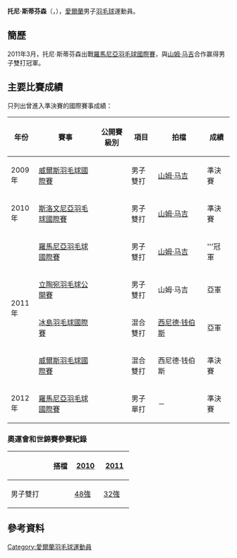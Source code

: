 {{noteTA|G1=Badminton}}
{{Infobox 羽球選手
| playername              = 托尼·斯蒂芬森<br/>{{lang|ga|Tony Stephenson}}
| image                   = 
| size                    = 
| caption                 = 
| birth_name              = 
| date_of_birth           = {{birth_date_and_age|1991|2|10}}
| place_of_birth          = {{IRL}}[[利斯本|利斯本]]
| height                  = 
| weight                  = 
| event                   = 男子單打、男子雙打、混合雙打
| country                 = {{IRL}}
| years_active            = 
| handedness              = 
| coach                   = 
| highest_ranking         = 第52位（男雙-[[山姆·马吉|山姆·马吉]]）
| date_of_highest_ranking = 2011年4月14日<ref name="ranking">[http://bwfcontent.tournamentsoftware.com/ranking/player.aspx?id=9494&player=113656 BWF World Ranking - Ranking of Tony STEPHENSON (16797)] {{Wayback|url=http://bwfcontent.tournamentsoftware.com/ranking/player.aspx?id=9494&player=113656 |date=20200323170338 }}{{en}}</ref>
| current_ranking         = 第1104位（男單）<br/>第708位（男雙-[[Tony_Murphy|Murphy]]）
| date_of_current_ranking = 2015年8月6日<ref>[http://bwfcontent.tournamentsoftware.com/ranking/category.aspx?id=9494&category=472 BWF World Ranking - BWF世界排名榜 (8/6/2015) - Men's singles] {{Wayback|url=http://bwfcontent.tournamentsoftware.com/ranking/category.aspx?id=9494&category=472 |date=20200323170344 }}{{en}}</ref><ref>[http://bwfcontent.tournamentsoftware.com/ranking/category.aspx?id=9494&category=474 BWF World Ranking - BWF世界排名榜 (8/6/2015) - Men's doubles] {{Wayback|url=http://bwfcontent.tournamentsoftware.com/ranking/category.aspx?id=9494&category=474 |date=20200323170349 }}{{en}}</ref>
| played                  = 42勝–52負（男單）<br/>40勝–52負（男雙）<br/>11勝–8負（混雙）
| titles                  = 
| bwf_profile             = E8EE0535-B620-40C0-9983-57C922B07CE8
| bwf_id                  = 16797
| updated                 = 2015年8月7日
}}
{{MedalTableTop}}
{{MedalSport | 男子[[羽毛球|羽毛球]]}}
{{MedalCountry | {{IRL}}}}
{{MedalBottom}}
'''托尼·斯蒂芬森'''（{{lang-ga|'''Tony Stephenson'''}}，{{bd|1991年|2月10日}}），[[愛爾蘭|愛爾蘭]]男子[[羽毛球|羽毛球]]運動員。

==簡歷==
2011年3月，托尼·斯蒂芬森出戰[[2011年羅馬尼亞羽毛球國際賽|羅馬尼亞羽毛球國際賽]]，與[[山姆·马吉|山姆·马吉]]合作赢得男子雙打冠軍。

==主要比賽成績==
只列出曾進入準決賽的國際賽事成績：
{| class=wikitable style="text-align:center; font-size:small;" 
!width="50"|年份
!width="180"|賽事
!width="80"|公開賽級別
!width="60"|項目
!width="140"|拍檔
!width="50"|成績
|-
!rowspan="1"|2009年
|[[2009年威爾斯羽毛球國際賽|威爾斯羽毛球國際賽]]
|{{BWFIS}}
|男子雙打
|[[山姆·马吉|山姆·马吉]]
|bgcolor="#b8860b"|準決賽
|-
!rowspan="1"|2010年
|[[2010年斯洛文尼亞羽毛球國際賽|斯洛文尼亞羽毛球國際賽]]
|{{BWFIS}}
|男子雙打
|[[山姆·马吉|山姆·马吉]]
|bgcolor="#b8860b"|準決賽
|-
!rowspan="4"|2011年
|[[2011年羅馬尼亞羽毛球國際賽|羅馬尼亞羽毛球國際賽]]
|{{BWFIS}}
|男子雙打
|[[山姆·马吉|山姆·马吉]]
|bgcolor="gold"|'''冠軍
|-
|[[2011年立陶宛羽毛球公開賽|立陶宛羽毛球公開賽]]
|{{BWFIS}}
|男子雙打
|山姆·马吉
|bgcolor="silver"|亞軍
|-
|[[2011年冰島羽毛球國際賽|冰島羽毛球國際賽]]
|{{BWFIS}}
|混合雙打
|[[西尼德·钱伯斯|西尼德·钱伯斯]]
|bgcolor="silver"|亞軍
|-
|[[2011年威爾斯羽毛球國際賽|威爾斯羽毛球國際賽]]
|{{BWFIS}}
|混合雙打
|西尼德·钱伯斯
|bgcolor="#b8860b"|準決賽
|-
!rowspan="1"|2012年
|[[2012年羅馬尼亞羽毛球國際賽|羅馬尼亞羽毛球國際賽]]
|{{BWFIS}}
|男子單打
|－
|bgcolor="#b8860b"|準決賽
|}
{{BWF賽事級別索引}}

===奧運會和世錦賽參賽紀錄===
{| class=wikitable style="text-align:center; font-size:small;" 
!
!搭檔
!width="50"|[[2010年世界羽毛球錦標賽|2010]]
!width="50"|[[2011年世界羽毛球錦標賽|2011]]
|-
!width="80"|男子雙打
|align="left"|{{nowrap|[[山姆·马吉|山姆·马吉]]}}
|[[2010年世界羽毛球錦標賽男子雙打項目|48強]]
|[[2011年世界羽毛球錦標賽男子雙打項目|32強]]
|}

==參考資料==
{{Reflist}}

{{DEFAULTSORT:Stephenson, Tony}}
[[Category:愛爾蘭羽毛球運動員|Category:愛爾蘭羽毛球運動員]]